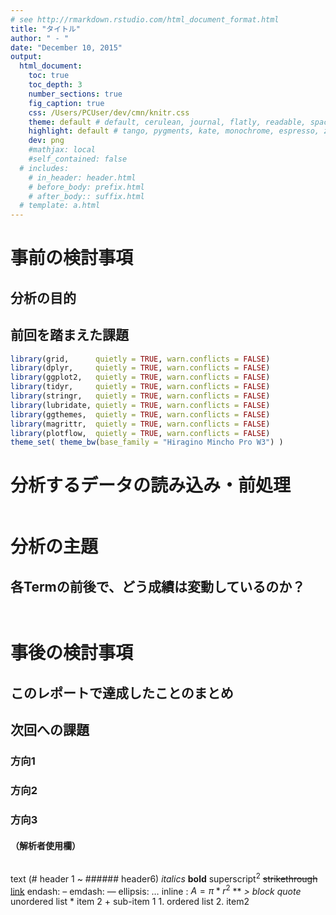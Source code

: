 ```yaml
---
# see http://rmarkdown.rstudio.com/html_document_format.html
title: "タイトル"
author: " - "
date: "December 10, 2015"
output: 
  html_document: 
    toc: true
    toc_depth: 3
    number_sections: true
    fig_caption: true
    css: /Users/PCUser/dev/cmn/knitr.css
    theme: default # default, cerulean, journal, flatly, readable, spacelab, united, cosmo
    highlight: default # tango, pygments, kate, monochrome, espresso, zenburn, haddock, textmate
    dev: png
    #mathjax: local
    #self_contained: false
  # includes:
    # in_header: header.html
    # before_body: prefix.html
    # after_body:: suffix.html
  # template: a.html
---
```


# 事前の検討事項
## 分析の目的
## 前回を踏まえた課題

```r
library(grid,      quietly = TRUE, warn.conflicts = FALSE)
library(dplyr,     quietly = TRUE, warn.conflicts = FALSE)
library(ggplot2,   quietly = TRUE, warn.conflicts = FALSE)
library(tidyr,     quietly = TRUE, warn.conflicts = FALSE)
library(stringr,   quietly = TRUE, warn.conflicts = FALSE)
library(lubridate, quietly = TRUE, warn.conflicts = FALSE)
library(ggthemes,  quietly = TRUE, warn.conflicts = FALSE)
library(magrittr,  quietly = TRUE, warn.conflicts = FALSE)
library(plotflow,  quietly = TRUE, warn.conflicts = FALSE)
theme_set( theme_bw(base_family = "Hiragino Mincho Pro W3") )
```

# 分析するデータの読み込み・前処理

```r

```


# 分析の主題
## 各Termの前後で、どう成績は変動しているのか？

```r

```

```r

```


# 事後の検討事項
## このレポートで達成したことのまとめ
## 次回への課題
### 方向1
### 方向2
### 方向3


#### （解析者使用欄）

```r

```


text (# header 1 ~ ###### header6)
*italics*
**bold**
superscript^2^
~~strikethrough~~
[link](www.rstudio.com)
endash: --
emdash: ---
ellipsis: ...
inline : $A = \pi * r^{2}$
<!-- ![Logo](logo.png) -->
***
> block quote
* unordered list
* item 2
  + sub-item 1
1. ordered list
2. item2

